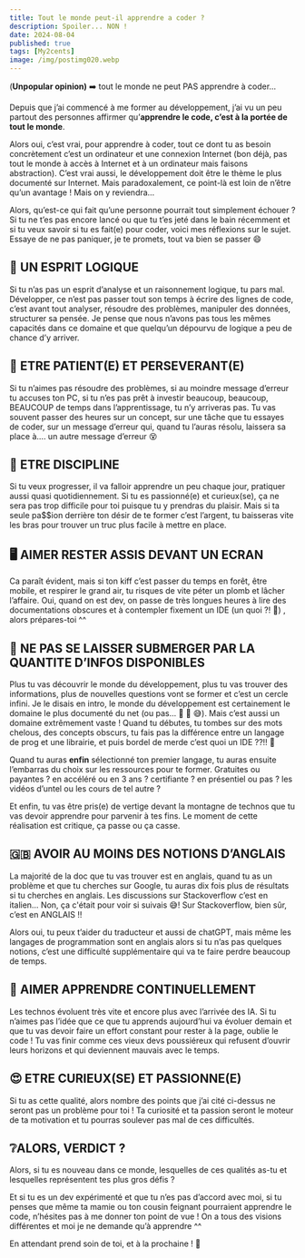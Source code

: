 ```yaml
---
title: Tout le monde peut-il apprendre a coder ?
description: Spoiler... NON !
date: 2024-08-04
published: true
tags: [My2cents]
image: /img/postimg020.webp
---
```


(**Unpopular opinion)** ➡️ tout le monde ne peut PAS apprendre à coder…

Depuis que j’ai commencé à me former au développement, j’ai vu un peu partout des personnes affirmer qu’**apprendre le code, c’est à la portée de tout le monde**.

Alors oui, c’est vrai, pour apprendre à coder, tout ce dont tu as besoin concrètement c’est un ordinateur et une connexion Internet (bon déjà, pas tout le monde à accès à Internet et à un ordinateur mais faisons abstraction).
C’est vrai aussi, le développement doit être le thème le plus documenté sur Internet. Mais paradoxalement, ce point-là est loin de n’être qu’un avantage ! Mais on y reviendra…

Alors, qu’est-ce qui fait qu’une personne pourrait tout simplement échouer ? Si tu ne t’es pas encore lancé ou que tu t’es jeté dans le bain récemment et si tu veux savoir si tu es fait(e) pour coder, voici mes réflexions sur le sujet. Essaye de ne pas paniquer, je te promets, tout va bien se passer 😄

## 🧠 UN ESPRIT LOGIQUE

Si tu n’as pas un esprit d’analyse et un raisonnement logique, tu pars mal. Développer, ce n’est pas passer tout son temps à écrire des lignes de code, c’est avant tout analyser, résoudre des problèmes, manipuler des données, structurer sa pensée. Je pense que nous n’avons pas tous les mêmes capacités dans ce domaine et que quelqu’un dépourvu de logique a peu de chance d’y arriver.

## 💪 ETRE PATIENT(E) ET PERSEVERANT(E)

Si tu n’aimes pas résoudre des problèmes, si au moindre message d’erreur tu accuses ton PC, si tu n’es pas prêt à investir beaucoup, beaucoup, BEAUCOUP de temps dans l’apprentissage, tu n’y arriveras pas. Tu vas souvent passer des heures sur un concept, sur une tâche que tu essayes de coder, sur un message d’erreur qui, quand tu l’auras résolu, laissera sa place à…. un autre message d’erreur 😵

## 🚨 ETRE DISCIPLINE

Si tu veux progresser, il va falloir apprendre un peu chaque jour, pratiquer aussi quasi quotidiennement. Si tu es passionné(e) et curieux(se), ça ne sera pas trop difficile pour toi puisque tu y prendras du plaisir. Mais si ta seule pa$$ion derrière ton désir de te former c’est l’argent, tu baisseras vite les bras pour trouver un truc plus facile à mettre en place.

## 🖥️ AIMER RESTER ASSIS DEVANT UN ECRAN

Ca paraît évident, mais si ton kiff c’est passer du temps en forêt, être mobile, et respirer le grand air, tu risques de vite péter un plomb et lâcher l’affaire. Oui, quand on est dev, on passe de très longues heures à lire des documentations obscures et à contempler fixement un IDE (un quoi ?! 👀) , alors prépares-toi ^^

## 🗻 NE PAS SE LAISSER SUBMERGER PAR LA QUANTITE D’INFOS DISPONIBLES

Plus tu vas découvrir le monde du développement, plus tu vas trouver des informations, plus de nouvelles questions vont se former et c’est un cercle infini.
Je le disais en intro, le monde du développement est certainement le domaine le plus documenté du net (ou pas... 🍆 🍑 😅). Mais c’est aussi un domaine extrêmement vaste ! Quand tu débutes, tu tombes sur des mots chelous, des concepts obscurs, tu fais pas la différence entre un langage de prog et une librairie, et puis bordel de merde c’est quoi un IDE ??!! 🤯

Quand tu auras **enfin** sélectionné ton premier langage, tu auras ensuite l’embarras du choix sur les ressources pour te former. Gratuites ou payantes ? en accéléré ou en 3 ans ? certifiante ? en présentiel ou pas ? les vidéos d’untel ou les cours de tel autre ?

Et enfin, tu vas être pris(e) de vertige devant la montagne de technos que tu vas devoir apprendre pour parvenir à tes fins. Le moment de cette réalisation est critique, ça passe ou ça casse.

## 🇬🇧 AVOIR AU MOINS DES NOTIONS D’ANGLAIS

La majorité de la doc que tu vas trouver est en anglais, quand tu as un problème et que tu cherches sur Google, tu auras dix fois plus de résultats si tu cherches en anglais. Les discussions sur Stackoverflow c’est en italien… Non, ça c'était pour voir si suivais 😅! Sur Stackoverflow, bien sûr, c’est en ANGLAIS !!

Alors oui, tu peux t’aider du traducteur et aussi de chatGPT, mais même les langages de programmation sont en anglais alors si tu n’as pas quelques notions, c’est une difficulté supplémentaire qui va te faire perdre beaucoup de temps.

## 📖 AIMER APPRENDRE CONTINUELLEMENT

Les technos évoluent très vite et encore plus avec l’arrivée des IA. Si tu n’aimes pas l’idée que ce que tu apprends aujourd’hui va évoluer demain et que tu vas devoir faire un effort constant pour rester à la page, oublie le code ! Tu vas finir comme ces vieux devs poussiéreux qui refusent d’ouvrir leurs horizons et qui deviennent mauvais avec le temps.

## 😍 ETRE CURIEUX(SE) ET PASSIONNE(E)

Si tu as cette qualité, alors nombre des points que j’ai cité ci-dessus ne seront pas un problème pour toi ! Ta curiosité et ta passion seront le moteur de ta motivation et tu pourras soulever pas mal de ces difficultés.

## ❔ALORS, VERDICT ?

Alors, si tu es nouveau dans ce monde, lesquelles de ces qualités as-tu et lesquelles représentent tes plus gros défis ?

Et si tu es un dev expérimenté et que tu n’es pas d’accord avec moi, si tu penses que même ta mamie ou ton cousin feignant pourraient apprendre le code, n’hésites pas à me donner ton point de vue ! On a tous des visions différentes et moi je ne demande qu’à apprendre ^^

En attendant prend soin de toi, et à la prochaine ! 🚀
